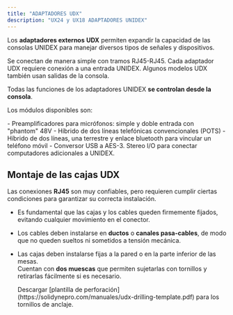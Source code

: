 ```yaml
---
title: "ADAPTADORES UDX"
description: "UX24 y UX18 ADAPTADORES UNIDEX"
---
```


Los **adaptadores externos** **UDX** permiten expandir la capacidad de las consolas UNIDEX para manejar diversos tipos de señales y dispositivos.

Se conectan de manera simple con tramos RJ45-RJ45. Cada adaptador UDX requiere conexión a una entrada UNIDEX. Algunos modelos UDX también usan salidas de la consola.

Todas las funciones de los adaptadores UNIDEX **se controlan desde la consola**.

Los módulos disponibles son:

<CardGroup cols={2}>
  <Card title="UDX 2MIC y DMIC" icon="puzzle" color="#ff6000" href="/es/extensiones/UDX-2MIC.mdx">
    - Preamplificadores para micrófonos: simple y doble entrada con "phantom" 48V
  </Card>
  <Card title="UDX 2TEL" icon="puzzle" color="#ff6000" href="/es/extensiones/UDX-2TEL.mdx">
    - Híbrido de dos líneas telefónicas convencionales (POTS)
  </Card>
  <Card title="UDX TEL+BT" icon="puzzle" color="#ff6000" href="/es/extensiones/usx-tel-bt.mdx">
    - Híbrido de dos líneas, una terrestre y enlace bluetooth para vincular un teléfono móvil
  </Card>
  <Card title="UDX USB" icon="puzzle" color="#ff6000" href="/es/extensiones/udx-usb.mdx">
    - Conversor USB a AES-3. Stereo I/O para conectar computadores adicionales a UNIDEX.
  </Card>
</CardGroup>

## Montaje de las cajas UDX

Las conexiones **RJ45** son muy confiables, pero requieren cumplir ciertas condiciones para garantizar su correcta instalación.

- Es fundamental que las cajas y los cables queden firmemente fijados, evitando cualquier movimiento en el conector.
- Los cables deben instalarse en **ductos** o **canales pasa-cables**, de modo que no queden sueltos ni sometidos a tensión mecánica.
- Las cajas deben instalarse fijas a la pared o en la parte inferior de las mesas.\
  Cuentan con **dos muescas** que permiten sujetarlas con tornillos y retirarlas fácilmente si es necesario.

  <Note>
    Descargar [plantilla de perforación](https://solidynepro.com/manuales/udx-drilling-template.pdf) para los tornillos de anclaje.
  </Note>